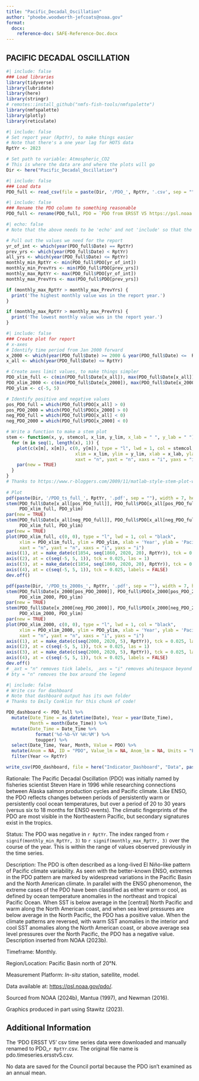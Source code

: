 ```yaml
---
title: "Pacific_Decadal_Oscillation"
author: "phoebe.woodworth-jefcoats@noaa.gov"
format:
  docx:
    reference-doc: SAFE-Reference-Doc.docx
---
```


## PACIFIC DECADAL OSCILLATION

```r
#| include: false
### Load libraries
library(tidyverse)
library(lubridate)
library(here)
library(stringr)
# remotes::install_github("nmfs-fish-tools/nmfspalette")
library(nmfspalette)
library(plotly)
library(reticulate)
```

```r
#| include: false
# Set report year (RptYr), to make things easier
# Note that there's a one year lag for HOTS data
RptYr <- 2023

# Set path to variable: Atmospheric_CO2
# This is where the data are and where the plots will go
Dir <- here("Pacific_Decadal_Oscillation")
```

```r
#| include: false
### Load data
PDO_full <- read_csv(file = paste(Dir, '/PDO_', RptYr, '.csv', sep = ""))
```

```r
#| include: false
### Rename the PDO column to something reasonable
PDO_full <- rename(PDO_full, PDO = `PDO from ERSST V5 https://psl.noaa.gov/pdo/ Using EOF from 1920 to 2014 for N Pacific (see webpage)`)
```

```r
#| echo: false
# Note that the above needs to be 'echo' and not 'include' so that the error checks print.

# Pull out the values we need for the report 
yr_of_int <- which(year(PDO_full$Date) == RptYr)
prev_yrs <- which(year(PDO_full$Date) < RptYr)
all_yrs <- which(year(PDO_full$Date) <= RptYr)
monthly_min_RptYr <- min(PDO_full$PDO[yr_of_int])
monthly_min_PrevYrs <- min(PDO_full$PDO[prev_yrs])
monthly_max_RptYr <- max(PDO_full$PDO[yr_of_int])
monthly_max_PrevYrs <- max(PDO_full$PDO[prev_yrs])

if (monthly_max_RptYr > monthly_max_PrevYrs) {
  print('The highest monthly value was in the report year.')
}

if (monthly_max_RptYr > monthly_max_PrevYrs) {
  print('The lowest monthly value was in the report year.')
}
```

```r
#| include: false
### Create plot for report
# x-axes
# Identify time period from Jan 2000 forward
x_2000 <- which(year(PDO_full$Date) >= 2000 & year(PDO_full$Date) <=  RptYr)
x_all <- which(year(PDO_full$Date) <= RptYr)

# Create axes limit values, to make things simpler
PDO_xlim_full <- c(min(PDO_full$Date[x_all]), max(PDO_full$Date[x_all]))
PDO_xlim_2000 <- c(min(PDO_full$Date[x_2000]), max(PDO_full$Date[x_2000]))
PDO_ylim <- c(-5, 5)

# Identify positive and negative values
pos_PDO_full = which(PDO_full$PDO[x_all] > 0)
pos_PDO_2000 = which(PDO_full$PDO[x_2000] > 0)
neg_PDO_full = which(PDO_full$PDO[x_all] < 0)
neg_PDO_2000 = which(PDO_full$PDO[x_2000] < 0)

# Write a function to make a stem plot
stem <- function(x, y, stemcol, x_lim, y_lim, x_lab = " ", y_lab = " ") {
  for (m in seq(1, length(x), 1)) {
    plot(c(x[m], x[m]), c(0, y[m]), type = "l", lwd = 1, col = stemcol,
                          xlim = x_lim, ylim = y_lim, xlab = x_lab, ylab = y_lab, 
                          xaxt = "n", yaxt = "n", xaxs = "i", yaxs = "i")
    par(new = TRUE)
  }
}
# Thanks to https://www.r-bloggers.com/2009/11/matlab-style-stem-plot-with-r/ for inspiration!
  
# Plot
pdf(paste(Dir, '/PDO_ts_full_', RptYr, '.pdf', sep = ""), width = 7, height = 4.5)
stem(PDO_full$Date[x_all[pos_PDO_full]], PDO_full$PDO[x_all[pos_PDO_full]], "red", 
     PDO_xlim_full, PDO_ylim)
par(new = TRUE)
stem(PDO_full$Date[x_all[neg_PDO_full]], PDO_full$PDO[x_all[neg_PDO_full]], "blue", 
     PDO_xlim_full, PDO_ylim)
par(new = TRUE)
plot(PDO_xlim_full, c(0, 0), type = "l", lwd = 1, col = "black", 
     xlim = PDO_xlim_full, ylim = PDO_ylim, xlab = 'Year', ylab = 'Pacific Decadal Oscillation (PDO)',
     xaxt = "n", yaxt = "n", xaxs = "i", yaxs = "i")
axis((1), at = make_date(c(1854, seq(1860, 2020, 20), RptYr)), tck = 0.025, labels = year(make_date(c(1854, seq(1860, 2020, 20), RptYr))))
axis((2), at = c(seq(-5, 5, 1)), tck = 0.025, las = 1)
axis((3), at = make_date(c(1854, seq(1860, 2020, 20), RptYr)), tck = 0.025, labels = FALSE)
axis((4), at = c(seq(-5, 5, 1)), tck = 0.025, labels = FALSE)
dev.off()

pdf(paste(Dir, '/PDO_ts_2000s_', RptYr, '.pdf', sep = ""), width = 7, height = 4.5)
stem(PDO_full$Date[x_2000[pos_PDO_2000]], PDO_full$PDO[x_2000[pos_PDO_2000]], "red", 
     PDO_xlim_2000, PDO_ylim)
par(new = TRUE)
stem(PDO_full$Date[x_2000[neg_PDO_2000]], PDO_full$PDO[x_2000[neg_PDO_2000]], "blue", 
     PDO_xlim_2000, PDO_ylim)
par(new = TRUE)
plot(PDO_xlim_2000, c(0, 0), type = "l", lwd = 1, col = "black", 
     xlim = PDO_xlim_2000, ylim = PDO_ylim, xlab = 'Year', ylab = 'Pacific Decadal Oscillation (PDO)',
     xaxt = "n", yaxt = "n", xaxs = "i", yaxs = "i")
axis((1), at = make_date(c(seq(2000, 2020, 5), RptYr)), tck = 0.025, labels = year(make_date(c(seq(2000, 2020, 5), RptYr))))
axis((2), at = c(seq(-5, 5, 1)), tck = 0.025, las = 1)
axis((3), at = make_date(c(seq(2000, 2020, 5), RptYr)), tck = 0.025, labels = FALSE)
axis((4), at = c(seq(-5, 5, 1)), tck = 0.025, labels = FALSE)
dev.off()
# _axt = "n" removes tick labels, _axs = "i" removes whitespace beyond axes maxima
# bty = "n" removes the box around the legend
```

```r
#| include: false
# Write csv for dashboard
# Note that dashboard output has its own folder
# Thanks to Emily Conklin for this chunk of code!

PDO_dashboard <- PDO_full %>%
  mutate(Date_Time = as_datetime(Date), Year = year(Date_Time), 
         Month = month(Date_Time)) %>%
  mutate(Date_Time = Date_Time %>%
           format('%d-%b-%Y %H:%M') %>%
           toupper) %>%
  select(Date_Time, Year, Month, Value = PDO) %>%
  mutate(Anom = NA, ID = "PDO", Value_lm = NA, Anom_lm = NA, Units = "Pacific Decadal Oscillation") |>
  filter(Year <= RptYr) 

write_csv(PDO_dashboard, file = here("Indicator_Dashboard", "Data", paste('PDO_Dashboard_Data_', RptYr, '.csv', sep = "")))
```

Rationale: The Pacific Decadal Oscillation (PDO) was initially named by fisheries scientist Steven Hare in 1996 while researching connections between Alaska salmon production cycles and Pacific climate. Like ENSO, the PDO reflects changes between periods of persistently warm or persistently cool ocean temperatures, but over a period of 20 to 30 years (versus six to 18 months for ENSO events). The climatic fingerprints of the PDO are most visible in the Northeastern Pacific, but secondary signatures exist in the tropics. 

Status: The PDO was negative in `r RptYr`. The index ranged from `r signif(monthly_min_RptYr, 3)` to `r signif(monthly_max_RptYr, 3)` over the course of the year.  This is within the range of values observed previously in the time series.

Description: The PDO is often described as a long-lived El Niño-like pattern of Pacific climate variability. As seen with the better-known ENSO, extremes in the PDO pattern are marked by widespread variations in the Pacific Basin and the North American climate. In parallel with the ENSO phenomenon, the extreme cases of the PDO have been classified as either warm or cool, as defined by ocean temperature anomalies in the northeast and tropical Pacific Ocean. When SST is below average in the [central] North Pacific and warm along the North American coast, and when sea level pressures are below average in the North Pacific, the PDO has a positive value. When the climate patterns are reversed, with warm SST anomalies in the interior and cool SST anomalies along the North American coast, or above average sea level pressures over the North Pacific, the PDO has a negative value. Description inserted from NOAA (2023b). 

Timeframe: Monthly.

Region/Location: Pacific Basin north of 20°N.

Measurement Platform: *In-situ* station, satellite, model.

Data available at: <https://psl.noaa.gov/pdo/>. 

Sourced from NOAA (2024b), Mantua (1997), and Newman (2016).

Graphics produced in part using Stawitz (2023).

## Additional Information

The 'PDO ERSST V5' csv time series data were downloaded and manually renamed to PDO_`r RptYr`.csv.  The original file name is pdo.timeseries.ersstv5.csv.

No data are saved for the Council portal because the PDO isn't examined as an annual mean.
